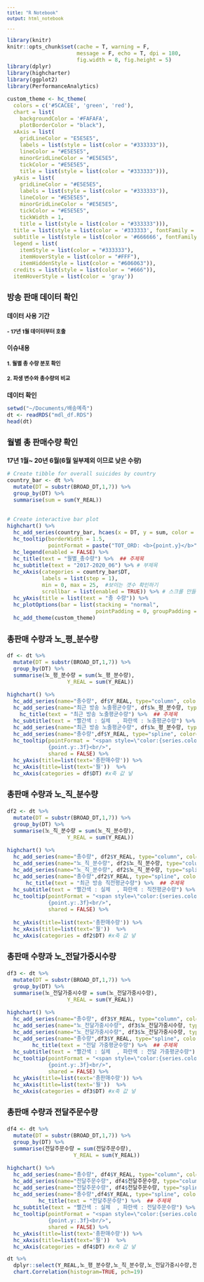```yaml
---
title: "R Notebook"
output: html_notebook

---
```

<style type="text/css">

body, td {
   font-size: 12px;
}
code.r{
  font-size: 12px;
}
pre {
  font-size: 12px
}
</style>

```r
library(knitr)
knitr::opts_chunk$set(cache = T, warning = F,
                      message = F, echo = T, dpi = 180,
                      fig.width = 8, fig.height = 5)
library(dplyr)
library(highcharter)
library(ggplot2)
library(PerformanceAnalytics)

custom_theme <- hc_theme(
  colors = c('#5CACEE', 'green', 'red'),
  chart = list(
    backgroundColor = '#FAFAFA', 
    plotBorderColor = "black"),
  xAxis = list(
    gridLineColor = "E5E5E5", 
    labels = list(style = list(color = "#333333")), 
    lineColor = "#E5E5E5", 
    minorGridLineColor = "#E5E5E5", 
    tickColor = "#E5E5E5", 
    title = list(style = list(color = "#333333"))), 
  yAxis = list(
    gridLineColor = "#E5E5E5", 
    labels = list(style = list(color = "#333333")), 
    lineColor = "#E5E5E5", 
    minorGridLineColor = "#E5E5E5", 
    tickColor = "#E5E5E5", 
    tickWidth = 1, 
    title = list(style = list(color = "#333333"))),   
  title = list(style = list(color = '#333333', fontFamily = "Lato")),
  subtitle = list(style = list(color = '#666666', fontFamily = "Lato")),
  legend = list(
    itemStyle = list(color = "#333333"), 
    itemHoverStyle = list(color = "#FFF"), 
    itemHiddenStyle = list(color = "#606063")), 
  credits = list(style = list(color = "#666")),
  itemHoverStyle = list(color = 'gray'))
```

## 방송 판매 데이터 확인
  
### 데이터 사용 기간
#### - 17년 1월 데이터부터 호출
###   

### 이슈내용  
#### 1. 월별 총 수량 분포 확인
#### 2. 파생 변수와 총수량의 비교


###  
###  
### 데이터 확인    
```r
setwd("~/Documents/배송예측")
dt <- readRDS("mdl_df.RDS")
head(dt)
```

##
## 월별 총 판매수량 확인
###      
###      

### 17년 1월~ 20년 6월(6월 일부제외 이므로 낮은 수량)
```r

# Create tibble for overall suicides by country
country_bar <- dt %>%
  mutate(DT = substr(BROAD_DT,1,7)) %>%
  group_by(DT) %>%
  summarise(sum = sum(Y_REAL))
  

# Create interactive bar plot
highchart() %>%
  hc_add_series(country_bar, hcaes(x = DT, y = sum, color = sum), type = "bar")  %>% 
  hc_tooltip(borderWidth = 1.5, 
             pointFormat = paste("TOT_ORD: <b>{point.y}</b>")) %>%
  hc_legend(enabled = FALSE) %>%
  hc_title(text = "월별_총수량") %>%  ## 주제목  
  hc_subtitle(text = "2017-2020_06") %>% # 부제목
  hc_xAxis(categories = country_bar$DT, 
           labels = list(step = 1),
           min = 0, max = 25,  #보이는 갯수 확인하기
           scrollbar = list(enabled = TRUE)) %>% # 스크롤 만들기
  hc_yAxis(title = list(text = "총 수량")) %>%
  hc_plotOptions(bar = list(stacking = "normal", 
                            pointPadding = 0, groupPadding = 0, borderWidth = 0.5)) %>% 
  hc_add_theme(custom_theme)
```

##
## 총판매 수량과 노_평_분수량
###      
###      

```r

df <- dt %>%
  mutate(DT = substr(BROAD_DT,1,7)) %>%
  group_by(DT) %>%
  summarise(노_평_분수량 = sum(노_평_분수량),
                   Y_REAL = sum(Y_REAL))

highchart() %>% 
  hc_add_series(name="총수량", df$Y_REAL, type="column", color='rgba(255, 192, 203, 0.30)', showInLegend=FALSE) %>% 
  hc_add_series(name="최근 방송 노출평균수량", df$노_평_분수량, type="column", color='rgba(68, 170, 255, 0.30)', showInLegend=FALSE) %>% 
    hc_title(text = "최근 방송 노출평균수량") %>%  ## 주제목  
  hc_subtitle(text = "빨간색 : 실제  , 파란색 : 노충평균수량") %>% # 부제목
  hc_add_series(name="최근 방송 노출평균수량", df$노_평_분수량, type="spline", color="#44AAFF") %>% 
  hc_add_series(name="총수량",df$Y_REAL, type="spline", color="#FFC0Cb") %>% 
  hc_tooltip(pointFormat = "<span style=\"color:{series.color}\">{series.name}</span>:
             {point.y:.3f}<br/>",
             shared = FALSE) %>% 
  hc_yAxis(title=list(text='총판매수량')) %>% 
  hc_xAxis(title=list(text='월'))  %>%
  hc_xAxis(categories = df$DT) #x축 값 넣
```


##
## 총판매 수량과 노_직_분수량
###      
###      

```r

df2 <- dt %>%
  mutate(DT = substr(BROAD_DT,1,7)) %>%
  group_by(DT) %>%
  summarise(노_직_분수량 = sum(노_직_분수량),
                   Y_REAL = sum(Y_REAL))

highchart() %>% 
  hc_add_series(name="총수량", df2$Y_REAL, type="column", color='rgba(255, 192, 203, 0.30)', showInLegend=FALSE) %>% 
  hc_add_series(name="노_직_분수량", df2$노_직_분수량, type="column", color='rgba(68, 170, 255, 0.30)', showInLegend=FALSE) %>% 
  hc_add_series(name="노_직_분수량", df2$노_직_분수량, type="spline", color="#44AAFF") %>% 
  hc_add_series(name="총수량",df2$Y_REAL, type="spline", color="#FFC0Cb") %>% 
      hc_title(text = "최근 방송 직전평균수량") %>%  ## 주제목  
  hc_subtitle(text = "빨간색 : 실제  , 파란색 : 직전평균수량") %>% # 부제목
  hc_tooltip(pointFormat = "<span style=\"color:{series.color}\">{series.name}</span>:
             {point.y:.3f}<br/>",
             shared = FALSE) %>% 
  
  hc_yAxis(title=list(text='총판매수량')) %>% 
  hc_xAxis(title=list(text='월'))  %>%
  hc_xAxis(categories = df2$DT) #x축 값 넣
```

##
## 총판매 수량과 노_전달가중시수량
###      
###      

```r

df3 <- dt %>%
  mutate(DT = substr(BROAD_DT,1,7)) %>%
  group_by(DT) %>%
  summarise(노_전달가중시수량 = sum(노_전달가중시수량),
                   Y_REAL = sum(Y_REAL))

highchart() %>% 
  hc_add_series(name="총수량", df3$Y_REAL, type="column", color='rgba(255, 192, 203, 0.30)', showInLegend=FALSE) %>% 
  hc_add_series(name="노_전달가중시수량", df3$노_전달가중시수량, type="column", color='rgba(68, 170, 255, 0.30)', showInLegend=FALSE) %>% 
  hc_add_series(name="노_전달가중시수량", df3$노_전달가중시수량, type="spline", color="#44AAFF") %>% 
  hc_add_series(name="총수량",df3$Y_REAL, type="spline", color="#FFC0Cb") %>% 
        hc_title(text = "전달 가중평균수량") %>%  ## 주제목  
  hc_subtitle(text = "빨간색 : 실제  , 파란색 : 전달 가중평균수량") %>% # 부제목
  hc_tooltip(pointFormat = "<span style=\"color:{series.color}\">{series.name}</span>:
             {point.y:.3f}<br/>",
             shared = FALSE) %>% 
  hc_yAxis(title=list(text='총판매수량')) %>% 
  hc_xAxis(title=list(text='월'))  %>%
  hc_xAxis(categories = df3$DT) #x축 값 넣
```
##
## 총판매 수량과 전달주문수량
###      
###      
```r

df4 <- dt %>%
  mutate(DT = substr(BROAD_DT,1,7)) %>%
  group_by(DT) %>%
  summarise(전달주문수량 = sum(전달주문수량),
                     Y_REAL = sum(Y_REAL))

highchart() %>% 
  hc_add_series(name="총수량", df4$Y_REAL, type="column", color='rgba(255, 192, 203, 0.30)', showInLegend=FALSE) %>% 
  hc_add_series(name="전달주문수량", df4$전달주문수량, type="column", color='rgba(68, 170, 255, 0.30)', showInLegend=FALSE) %>% 
  hc_add_series(name="전달주문수량", df4$전달주문수량, type="spline", color="#44AAFF") %>% 
  hc_add_series(name="총수량",df4$Y_REAL, type="spline", color="#FFC0Cb") %>% 
          hc_title(text = "전달주문수량") %>%  ## 주제목  
  hc_subtitle(text = "빨간색 : 실제  , 파란색 : 전달주문수량") %>% # 부제목
  hc_tooltip(pointFormat = "<span style=\"color:{series.color}\">{series.name}</span>:
             {point.y:.3f}<br/>",
             shared = FALSE) %>% 
  hc_yAxis(title=list(text='총판매수량')) %>% 
  hc_xAxis(title=list(text='월'))  %>%
  hc_xAxis(categories = df4$DT) #x축 값 넣
```

```r
dt %>%
  dplyr::select(Y_REAL,노_평_분수량,노_직_분수량,노_전달가중시수량,전달주문수량) %>%
  chart.Correlation(histogram=TRUE, pch=19)
```
